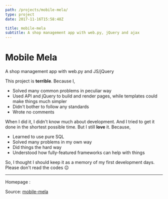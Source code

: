 ```yaml
---
path: /projects/mobile-mela/
type: project
date: 2017-11-16T15:58:48Z

title: mobile-mela
subtitle: A shop management app with web.py, jQuery and ajax
---
```

# Mobile Mela
A shop management app with web.py and JS/jQuery

This project is __terrible__. Because I, 

* Solved many common problems in peculiar way
* Used API and jQuery to build and render pages, while templates could make things much simpler
* Didn't bother to follow any standards
* Wrote no comments

When I did it, I didn't know much about development. And I tried to get it done in the shortest possible time. But I still __love__ it. Because,

* Learned to use pure SQL
* Solved many problems in my own way
* Did things the hard way
* Understood how fully-featured frameworks can help with things

So, I thought I should keep it as a memory of my first development days. Please don't read the codes :wink:


---
Homepage : []()

Source: [mobile-mela](https://github.com/sjsakib/mobile-mela)

